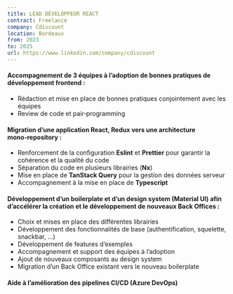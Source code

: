 ```yaml
---
title: LEAD DÉVELOPPEUR REACT
contract: Freelance
company: Cdiscount
location: Bordeaux
from: 2023
to: 2025
url: https://www.linkedin.com/company/cdiscount
---
```


#### Accompagnement de 3 équipes à l’adoption de bonnes pratiques de développement frontend :

- Rédaction et mise en place de bonnes pratiques conjointement avec les équipes
- Review de code et pair‑programming

#### Migration d’une application **React**, Redux vers une architecture mono‑repository :

- Renforcement de la configuration **Eslint** et **Prettier** pour garantir la cohérence et la qualité du code
- Séparation du code en plusieurs librairies (**Nx**)
- Mise en place de **TanStack Query** pour la gestion des données serveur
- Accompagnement à la mise en place de **Typescript**

#### Développement d’un boilerplate et d’un design system (Material UI) afin d’accélérer la création et le développement de nouveaux Back Offices :

- Choix et mises en place des différentes librairies
- Développement des fonctionnalités de base (authentification, squelette, snackbar, ...)
- Développement de features d’exemples
- Accompagnement et support des équipes à l’adoption
- Ajout de nouveaux composants au design system
- Migration d’un Back Office existant vers le nouveau boilerplate

#### Aide à l’amélioration des pipelines CI/CD (Azure DevOps)
